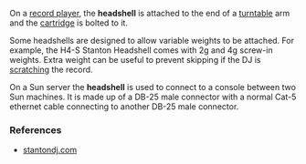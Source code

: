 On a [[record player]], the '''headshell''' is attached to the end of a [[turntable]] arm and the [[cartridge]] is bolted to it.

Some headshells are designed to allow variable weights to be attached. For example, the H4-S Stanton Headshell comes with 2g and 4g screw-in weights. Extra weight can be useful to prevent skipping if the DJ is [[scratching]] the record.

On a Sun server the '''headshell''' is used to connect to a console between two Sun machines. It is made up of a DB-25 male connector with a normal Cat-5 ethernet cable connecting to another DB-25 male connector.

===References===
* [http://www.stantondj.com/alpha44/load.asp?page=h4headshell stantondj.com]
